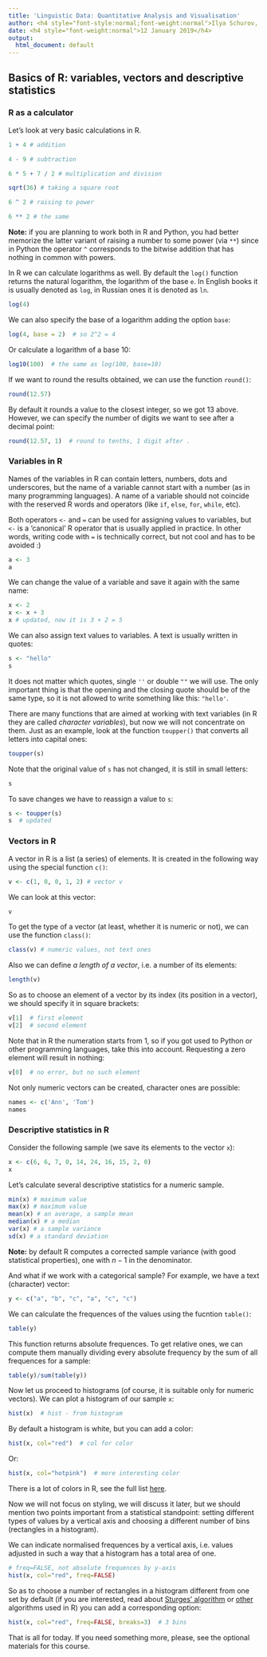 ```yaml
---
title: 'Linguistic Data: Quantitative Analysis and Visualisation'
author: <h4 style="font-style:normal;font-weight:normal">Ilya Schurov, Olga Lyashevskaya, George Moroz, Alla Tambovtseva</h4>
date: <h4 style="font-weight:normal">12 January 2019</h4>
output:
  html_document: default
---
```

## Basics of R: variables, vectors and descriptive statistics

### R as a calculator

Let's look at very basic calculations in R.

```r
1 + 4 # addition
```

```r
4 - 9 # subtraction
```

```r
6 * 5 + 7 / 2 # multiplication and division
```

```r
sqrt(36) # taking a square root
```

```r
6 ^ 2 # raising to power
```

```r
6 ** 2 # the same
```

**Note:** if you are planning to work both in R and Python, you had better memorize the latter variant of raising a number to some power (via `**`) since in Python the operator `^` corresponds to the bitwise addition that has nothing in common with powers.

In R we can calculate logarithms as well. By default the `log()` function returns the natural logarithm, the logarithm of the base `e`. In English books it is usually denoted as `log`, in Russian ones it is denoted as `ln`.

```r
log(4)
```

We can also specify the base of a logarithm adding the option `base`:

```r
log(4, base = 2)  # so 2^2 = 4
```

Or calculate a logarithm of a base 10:

```r
log10(100)  # the same as log(100, base=10)
```

If we want to round the results obtained, we can use the function `round()`:

```r
round(12.57)
```

By default it rounds a value to the closest integer, so we got 13 above. However, we can specify the number of digits we want to see after a decimal point:

```r
round(12.57, 1)  # round to tenths, 1 digit after .
```


### Variables in R

Names of the variables in R can contain letters, numbers, dots and underscores, but the name of a variable cannot start with a number (as in many programming languages). A name of a variable should not coincide with the reserved R words and operators (like `if`, `else`, `for`, `while`, etc).

Both operators `<-` and `=` can be used for assigning values to variables, but `<-` is a 'canonical' R operator that is usually applied in practice. In other words, writing code with `=` is technically correct, but not cool and has to be avoided :)

```r
a <- 3
a
```

We can change the value of a variable and save it again with the same name:

```r
x <- 2
x <- x + 3
x # updated, now it is 3 + 2 = 5
```

We can also assign text values to variables. A text is usually written in quotes:

```r
s <- "hello"
s 
```

It does not matter which quotes, single `''` or double `""` we will use. The only important thing is that the opening and the closing quote should be of the same type, so it is not allowed to write something like this: `"hello'`.

There are many functions that are aimed at working with text variables (in R they are called *character variables*), but now we will not concentrate on them. Just as an example, look at the function `toupper()` that converts all letters into capital ones:

```r
toupper(s)
```

Note that the original value of `s` has not changed, it is still in small letters: 

```r
s
```

To save changes we have to reassign a value to `s`:

```r
s <- toupper(s)
s  # updated
```

### Vectors in R

A vector in R is a list (a series) of elements. It is created in the following way using the special function `c()`:

```r
v <- c(1, 0, 0, 1, 2) # vector v
```

We can look at this vector:

```r
v
```

To get the type of a vector (at least, whether it is numeric or not), we can use the function `class()`:

```r
class(v) # numeric values, not text ones
```

Also we can define *a length of a vector*, i.e. a number of its elements:

```r
length(v)
```

So as to choose an element of a vector by its index (its position in a vector), we should specify it in square brackets:

```r
v[1]  # first element
v[2]  # second element 
```

Note that in R the numeration starts from 1, so if you got used to Python or other programming languages, take this into account. Requesting a zero element will result in nothing:

```r
v[0]  # no error, but no such element
```

Not only numeric vectors can be created, character ones are possible:

```r
names <- c('Ann', 'Tom')
names
```

### Descriptive statistics in R

Consider the following sample (we save its elements to the vector `x`):

```r
x <- c(6, 6, 7, 0, 14, 24, 16, 15, 2, 0)
x
```

Let's calculate several descriptive statistics for a numeric sample. 

```r
min(x) # maximum value
max(x) # maximum value
mean(x) # an average, a sample mean
median(x) # a median
var(x) # a sample variance
sd(x) # a standard deviation
```

**Note:** by default R computes a corrected sample variance (with good statistical properties), one with $n-1$ in the denominator. 

And what if we work with a categorical sample? For example, we have a text (character) vector:

```r
y <- c("a", "b", "c", "a", "c", "c")
```

We can calculate the frequences of the values using the fucntion `table()`: 

```r
table(y)
```

This function returns absolute frequences. To get relative ones, we can compute them manually dividing every absolute frequency by the sum of all frequences for a sample:

```r
table(y)/sum(table(y))
```

Now let us proceed to histograms (of course, it is suitable only for numeric vectors). We can plot a histogram of our sample `x`:

```r
hist(x)  # hist - from histogram
```

By default a histogram is white, but you can add a color: 

```r
hist(x, col="red")  # col for color
```

Or: 

```r
hist(x, col="hotpink")  # more interesting color
```

There is a lot of colors in R, see the full list [here](http://www.stat.columbia.edu/~tzheng/files/Rcolor.pdf). 

Now we will not focus on styling, we will discuss it later, but we should mention two points important from a statistical standpoint: setting different types of values by a vertical axis and choosing a different number of bins (rectangles in a histogram).

We can indicate normalised frequences by a vertical axis, i.e. values adjusted in such a way that a histogram has a total area of one. 

```r
# freq=FALSE, not absolute frequences by y-axis
hist(x, col="red", freq=FALSE)  
```

So as to choose a number of rectangles in a histogram different from one set by default (if you are interested, read about [Sturges' algorithm](https://en.wikipedia.org/wiki/Histogram#Sturges'_formula) or [other](https://www.rdocumentation.org/packages/grDevices/versions/3.5.1/topics/nclass) algorithms used in R) you can add a corresponding option:

```r
hist(x, col="red", freq=FALSE, breaks=3)  # 3 bins
```

That is all for today. If you need something more, please, see the optional materials for this course.

